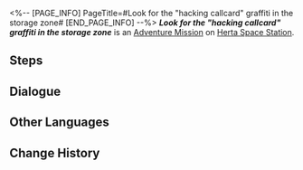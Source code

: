 <%-- [PAGE_INFO]
PageTitle=#Look for the "hacking callcard" graffiti in the storage zone#
[END_PAGE_INFO] --%>
{{Stub|Dialogue.}}
{{Mission Infobox
|id            = 8000157
|title         = 
|image         = <!--Mission Look for the "hacking callcard" graffiti in the storage zone.png-->
|type          = Adventure
|event_name    = 
|chapter       = 
|requirements  = [[Companion Mission]] ''[[Punklorde Mentality]]'' completed
|summary       = <!--official mission summary from Fate's Atlas-->
|characters    = Trailblazer
|startLocation = [[Herta Space Station]] - [[Storage Zone]]
|world         = Herta Space Station
|area          = Storage Zone
|prev          = 
|next          = 
|rewards       = 
}}
'''''Look for the "hacking callcard" graffiti in the storage zone''''' is an [[Adventure Mission]] on [[Herta Space Station]].

==Steps==


<!--
==Gameplay Notes==

--><!--
==Trial Character==

-->
==Dialogue==
{{Stub Dialogue}}

{{Dialogue End}}

==Other Languages==
{{Other Languages
|en   = Look for the "hacking callcard" graffiti in the storage zone
|zhs  = 寻找收容舱段的「骇入声明」涂鸦
|zht  = 尋找收容艙段的「駭入聲明」塗鴉
|ja   = 収容部分にある「ハッキング声明」のラクガキを見つける
|ko   = 보관 캐빈의 「해킹 성명」 그래피티 찾기
|es   = Busca el grafiti de la marca de hackeo en la zona de almacenamiento
|fr   = Trouver le graffiti «&nbsp;Carte de hackeur&nbsp;» dans la Zone de stockage
|ru   = Найдите все граффити «Визитная карточка взлома» в Зоне хранения
|th   = ตามหากราฟฟิตี้ "Hacking Callcard" ใน Storage Zone
|vi   = Tìm graffiti "Tuyên Bố Hack" trong Khoang Thu Dung
|de   = Finde das Graffiti „Hacker-Visitenkarte“ in der Lagerzone.
|id   = Temukan grafiti "Hacking Callcard" di Storage Zone
|pt   = Procure pelo grafite "Orgulho Hacker" na Zona de Armazenamento
}}

==Change History==
{{Change History|1.1}}
